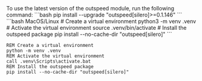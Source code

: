 <Warning>
  To use the latest version of the outspeed module, run the following command: 
  ```bash 
  pip install --upgrade "outspeed[silero]>=0.1.146" 
  ```
</Warning>

<CodeGroup>
```bash MacOS/Linux
# Create a virtual environment
python3 -m venv .venv
# Activate the virtual environment
source .venv/bin/activate
# Install the outspeed package
pip install --no-cache-dir "outspeed[silero]"
```

```batch Windows
REM Create a virtual environment
python -m venv .venv
REM Activate the virtual environment
call .venv\Scripts\activate.bat
REM Install the outspeed package
pip install --no-cache-dir "outspeed[silero]"
```

</CodeGroup>

